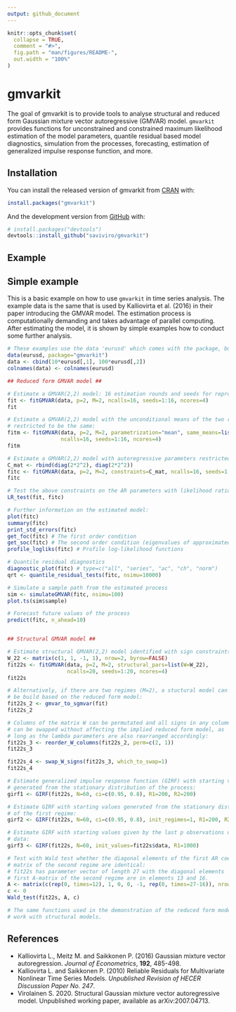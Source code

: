 ```yaml
---
output: github_document
---
```


<!-- README.md is generated from README.Rmd. Please edit that file -->

```r
knitr::opts_chunk$set(
  collapse = TRUE,
  comment = "#>",
  fig.path = "man/figures/README-",
  out.width = "100%"
)
```
# gmvarkit

<!-- badges: start -->
<!-- badges: end -->

The goal of gmvarkit is to provide tools to analyse structural and reduced form Gaussian mixture vector autoregressive (GMVAR) model. `gmvarkit` provides functions for unconstrained and constrained maximum likelihood estimation of the model parameters, quantile residual based model diagnostics, simulation from the processes, forecasting, estimation of generalized impulse response function, and more.

## Installation

You can install the released version of gmvarkit from [CRAN](https://CRAN.R-project.org) with:

``` r
install.packages("gmvarkit")
```

And the development version from [GitHub](https://github.com/) with:

``` r
# install.packages("devtools")
devtools::install_github("saviviro/gmvarkit")
```
## Example

Simple example
--------------

This is a basic example on how to use `gmvarkit` in time series analysis. The example data is the same that is used by Kalliovirta et al. (2016) in their paper introducing the GMVAR model. The estimation process is computationally demanding and takes advantage of parallel computing. After estimating the model, it is shown by simple examples how to conduct some further analysis.

``` r
# These examples use the data 'eurusd' which comes with the package, but in a scaled form.
data(eurusd, package="gmvarkit")
data <- cbind(10*eurusd[,1], 100*eurusd[,2])
colnames(data) <- colnames(eurusd)

## Reduced form GMVAR model ##

# Estimate a GMVAR(2,2) model: 16 estimation rounds and seeds for reproducible results
fit <- fitGMVAR(data, p=2, M=2, ncalls=16, seeds=1:16, ncores=4)
fit

# Estimate a GMVAR(2,2) model with the unconditional means of the two regimes 
# restricted to be the same:
fitm <- fitGMVAR(data, p=2, M=2, parametrization="mean", same_means=list(1:2),
                 ncalls=16, seeds=1:16, ncores=4)
fitm

# Estimate a GMVAR(2,2) model with autoregressive parameters restricted to be the same for all regimes
C_mat <- rbind(diag(2*2^2), diag(2*2^2))
fitc <- fitGMVAR(data, p=2, M=2, constraints=C_mat, ncalls=16, seeds=1:16, ncores=4)
fitc

# Test the above constraints on the AR parameters with likelihood ratio test:
LR_test(fit, fitc)

# Further information on the estimated model:
plot(fitc)
summary(fitc)
print_std_errors(fitc)
get_foc(fitc) # The first order condition
get_soc(fitc) # The second order condition (eigenvalues of approximated Hessian)
profile_logliks(fitc) # Profile log-likelihood functions

# Quantile residual diagnostics
diagnostic_plot(fitc) # type=c("all", "series", "ac", "ch", "norm")
qrt <- quantile_residual_tests(fitc, nsimu=10000)

# Simulate a sample path from the estimated process
sim <- simulateGMVAR(fitc, nsimu=100)
plot.ts(sim$sample)

# Forecast future values of the process
predict(fitc, n_ahead=10)


## Structural GMVAR model ##

# Estimate structural GMVAR(2,2) model identified with sign constraints:
W_22 <- matrix(c(1, 1, -1, 1), nrow=2, byrow=FALSE)
fit22s <- fitGMVAR(data, p=2, M=2, structural_pars=list(W=W_22),
                   ncalls=20, seeds=1:20, ncores=4)
fit22s

# Alternatively, if there are two regimes (M=2), a stuctural model can 
# be build based on the reduced form model:
fit22s_2 <- gmvar_to_sgmvar(fit)
fit22s_2

# Columns of the matrix W can be permutated and all signs in any column
# can be swapped without affecting the implied reduced form model, as 
# long as the lambda parameters are also rearranged accordingly: 
fit22s_3 <- reorder_W_columns(fit22s_2, perm=c(2, 1))
fit22s_3

fit22s_4 <- swap_W_signs(fit22s_3, which_to_swap=1)
fit22s_4

# Estimate generalized impulse response function (GIRF) with starting values
# generated from the stationary distribution of the process:
girf1 <- GIRF(fit22s, N=60, ci=c(0.95, 0.8), R1=200, R2=200)

# Estimate GIRF with starting values generated from the stationary distribution
# of the first regime:
girf2 <- GIRF(fit22s, N=60, ci=c(0.95, 0.8), init_regimes=1, R1=200, R2=200)

# Estimate GIRF with starting values given by the last p observations of the
# data:
girf3 <- GIRF(fit22s, N=60, init_values=fit22s$data, R1=1000)

# Test with Wald test whether the diagonal elements of the first AR coefficient
# matrix of the second regime are identical:
# fit22s has parameter vector of length 27 with the diagonal elements  of the
# first A-matrix of the second regime are in elements 13 and 16.
A <- matrix(c(rep(0, times=12), 1, 0, 0, -1, rep(0, times=27-16)), nrow=1, ncol=27)
c <- 0
Wald_test(fit22s, A, c)

# The same functions used in the demonstration of the reduced form model also
# work with structural models.
```

References
----------

-   Kalliovirta L., Meitz M. and Saikkonen P. (2016) Gaussian mixture vector autoregression. *Journal of Econometrics*, **192**, 485-498.
-   Kalliovirta L. and Saikkonen P. (2010) Reliable Residuals for Multivariate Nonlinear Time Series Models. *Unpublished Revision of HECER Discussion Paper No. 247*.
- Virolainen S. 2020. Structural Gaussian mixture vector autoregressive model. Unpublished working paper, available as arXiv:2007.04713.
